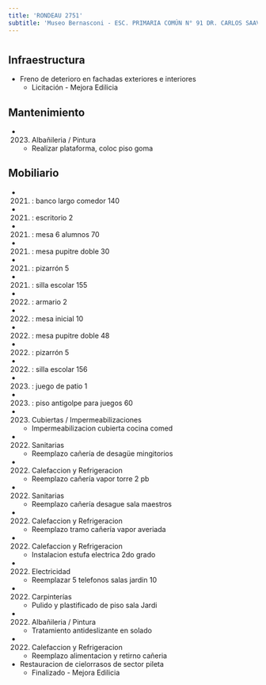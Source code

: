 ```yaml
---
title: 'RONDEAU 2751'
subtitle: 'Museo Bernasconi - ESC. PRIMARIA COMÚN N° 91 DR. CARLOS SAAVEDRA LAMAS - INST. F. F. BERNASCONI - EPA N° 02 - ESC. PRIMARIA COMÚN N° 94 ENRIQUE BANCHS - INST. F. F. BERNASCONI - JIC N° 05/06° - ESC. PRIMARIA COMÚN N° 92 DR. RAFAEL BIELSA - INST. F. F. BERNASCONI - ESC. PRIMARIA COMÚN N° 93 DR. JUAN ANGEL GOLFARINI - INST. F. F. BERNASCONI - ESC. DE CORO Y ORQUESTA ATHOS PALMA - CENS N° 72 - JII N° 10 FRANCISCO PASCASIO MORENO - ESEA EN DANZA RAMICONE CURSO VOCACIONAL DE FOLKLORE N° 05'
---
```


#
## Infraestructura

* Freno de deterioro en fachadas exteriores e interiores 
    + Licitación - Mejora Edilicia 


## Mantenimiento

*  (2023) Albañileria / Pintura 
    + Realizar plataforma, coloc piso goma


## Mobiliario

*  (2021) : banco largo comedor 140 

*  (2021) : escritorio 2 

*  (2021) : mesa 6 alumnos 70 

*  (2021) : mesa pupitre doble 30 

*  (2021) : pizarrón 5 

*  (2021) : silla escolar 155 

*  (2022) : armario 2 

*  (2022) : mesa inicial 10 

*  (2022) : mesa pupitre doble 48 

*  (2022) : pizarrón 5 

*  (2022) : silla escolar 156 

*  (2023) : juego de patio 1 

*  (2023) : piso antigolpe para juegos 60 




*  (2023) Cubiertas / Impermeabilizaciones 
    + Impermeabilizacion cubierta cocina comed

*  (2022) Sanitarias 
    + Reemplazo cañería de desagüe mingitorios

*  (2022) Calefaccion y Refrigeracion 
    + Reemplazo cañería vapor torre 2 pb

*  (2022) Sanitarias 
    + Reemplazo cañería desague sala maestros

*  (2022) Calefaccion y Refrigeracion 
    + Reemplazo tramo cañería vapor averiada

*  (2022) Calefaccion y Refrigeracion 
    + Instalacion estufa electrica 2do grado

*  (2022) Electricidad 
    + Reemplazar 5 telefonos salas jardin 10

*  (2022) Carpinterías 
    + Pulido y plastificado de piso sala Jardi

*  (2022) Albañileria / Pintura 
    + Tratamiento antideslizante en solado

*  (2022) Calefaccion y Refrigeracion 
    + Reemplazo alimentacion y retirno cañeria





* Restauracion de cielorrasos de sector pileta 
    + Finalizado - Mejora Edilicia 




